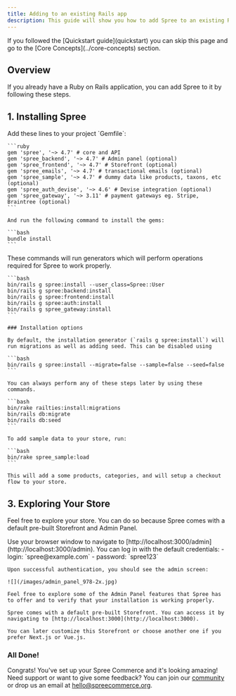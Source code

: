 ```yaml
---
title: Adding to an existing Rails app
description: This guide will show you how to add Spree to an existing Ruby on Rails application.
---
```


<Note>
If you followed the [Quickstart guide](quickstart) you can skip this page and go to the [Core Concepts](../core-concepts) section.
</Note>

## Overview

If you already have a Ruby on Rails application, you can add Spree to it by following these steps.

## 1. Installing Spree

<AccordionGroup>
   <Accordion icon="gem" title="Add Spree gems">
    Add these lines to your project `Gemfile`:

    ```ruby
    gem 'spree', '~> 4.7' # core and API
    gem 'spree_backend', '~> 4.7' # Admin panel (optional)
    gem 'spree_frontend', '~> 4.7' # Storefront (optional)
    gem 'spree_emails', '~> 4.7' # transactional emails (optional)
    gem 'spree_sample', '~> 4.7' # dummy data like products, taxons, etc (optional)
    gem 'spree_auth_devise', '~> 4.6' # Devise integration (optional)
    gem 'spree_gateway', '~> 3.11' # payment gateways eg. Stripe, Braintree (optional)
    ```

    And run the following command to install the gems:

    ```bash
    bundle install
    ```
  </Accordion>

  <Accordion icon="terminal" title="Run the install generators">
    These commands will run generators which will perform operations required for Spree to work properly.

    ```bash
    bin/rails g spree:install --user_class=Spree::User
    bin/rails g spree:backend:install
    bin/rails g spree:frontend:install
    bin/rails g spree:auth:install
    bin/rails g spree_gateway:install
    ```

    ### Installation options

    By default, the installation generator (`rails g spree:install`) will run migrations as well as adding seed. This can be disabled using

    ```bash
    bin/rails g spree:install --migrate=false --sample=false --seed=false
    ```

    You can always perform any of these steps later by using these commands.

    ```bash
    bin/rake railties:install:migrations
    bin/rails db:migrate
    bin/rails db:seed 
    ```
   </Accordion>

   <Accordion icon="box" title="Adding sample data">

    To add sample data to your store, run:

    ```bash
    bin/rake spree_sample:load
    ```

    This will add a some products, categories, and will setup a checkout flow to your store.
  </Accordion>
</AccordionGroup>

## 3. Exploring Your Store

Feel free to explore your store. You can do so because Spree comes with a default pre-built Storefront and Admin Panel.

<AccordionGroup>
  <Accordion icon="key" title="Logging into the Admin Dashboard">
    Use your browser window to navigate to [http://localhost:3000/admin](http://localhost:3000/admin). You can log in with the default credentials:
      - login: `spree@example.com`
      - password: `spree123`

    Upon successful authentication, you should see the admin screen:

    ![](/images/admin_panel_978-2x.jpg)

    Feel free to explore some of the Admin Panel features that Spree has to offer and to verify that your installation is working properly.
  </Accordion>

  <Accordion icon="palette" title="Browsing Storefront">
  
    Spree comes with a default pre-built Storefront. You can access it by navigating to [http://localhost:3000](http://localhost:3000).
    
    You can later customize this Storefront or choose another one if you prefer Next.js or Vue.js.

  </Accordion>
</AccordionGroup>

### All Done!

Congrats! You've set up your Spree Commerce and it's looking amazing! Need support or want to give some feedback? You can join our [community](https://slack.spreecommerce.org/) or drop us an email at [hello@spreecommerce.org](mailto:hello@spreecommerce.org).
